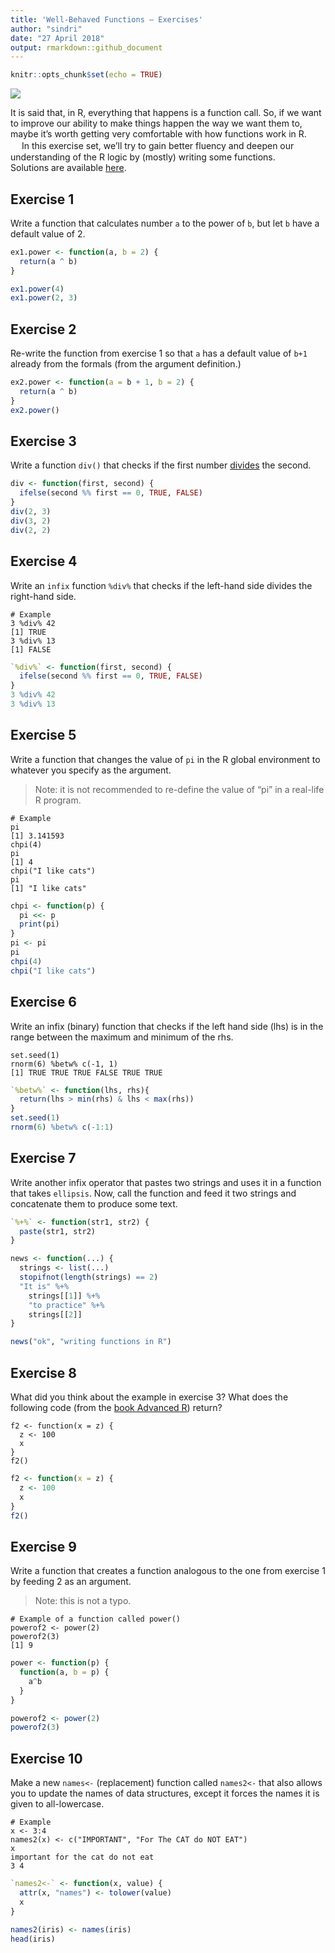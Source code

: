 ```yaml
---
title: 'Well-Behaved Functions – Exercises'
author: "sindri"
date: "27 April 2018"
output: rmarkdown::github_document
---
```


```r
knitr::opts_chunk$set(echo = TRUE)
```

![](https://www.r-exercises.com/wnw-images/wp-content/uploads/2018/04/robots-functions-600x403.jpgmin.jpg)

It is said that, in R, everything that happens is a function call. So, if we want to improve our ability to make things happen the way we want them to, maybe it’s worth getting very comfortable with how functions work in R.  　
In this exercise set, we’ll try to gain better fluency and deepen our understanding of the R logic by (mostly) writing some functions.  
Solutions are available [here](https://www.r-exercises.com/2018/04/27/well-behaved-functions-solutions).  

## Exercise 1

Write a function that calculates number `a` to the power of `b`, but let `b` have a default value of 2.  

```r
ex1.power <- function(a, b = 2) {
  return(a ^ b)
}

ex1.power(4)
ex1.power(2, 3)
```

## Exercise 2

Re-write the function from exercise 1 so that `a` has a default value of `b+1` already from the formals (from the argument definition.)  

```r
ex2.power <- function(a = b + 1, b = 2) {
  return(a ^ b)
}
ex2.power()
```

## Exercise 3

Write a function `div()` that checks if the first number [divides](https://math.stackexchange.com/a/452150/103861) the second.  

```r
div <- function(first, second) {
  ifelse(second %% first == 0, TRUE, FALSE)
}
div(2, 3)
div(3, 2)
div(2, 2)
```

## Exercise 4

Write an `infix` function `%div%` that checks if the left-hand side divides the right-hand side.  
```
# Example
3 %div% 42
[1] TRUE
3 %div% 13
[1] FALSE
```
 
```r
`%div%` <- function(first, second) {
  ifelse(second %% first == 0, TRUE, FALSE)
}
3 %div% 42
3 %div% 13
```

## Exercise 5

Write a function that changes the value of `pi` in the R global environment to whatever you specify as the argument. 

> Note: it is not recommended to re-define the value of “pi” in a real-life R program.

```
# Example
pi
[1] 3.141593
chpi(4)
pi
[1] 4
chpi("I like cats")
pi
[1] "I like cats"
```

```r
chpi <- function(p) {
  pi <<- p
  print(pi)
}
pi <- pi
pi
chpi(4)
chpi("I like cats")
```

## Exercise 6

Write an infix (binary) function that checks if the left hand side (lhs) is in the range between the maximum and minimum of the rhs.  
```
set.seed(1)
rnorm(6) %betw% c(-1, 1)
[1] TRUE TRUE TRUE FALSE TRUE TRUE
```
 
```r
`%betw%` <- function(lhs, rhs){
  return(lhs > min(rhs) & lhs < max(rhs))
}
set.seed(1)
rnorm(6) %betw% c(-1:1)
```

## Exercise 7

Write another infix operator that pastes two strings and uses it in a function that takes `ellipsis`. Now, call the function and feed it two strings and concatenate them to produce some text.  

```r
`%+%` <- function(str1, str2) {
  paste(str1, str2)
}

news <- function(...) {
  strings <- list(...)
  stopifnot(length(strings) == 2)
  "It is" %+% 
    strings[[1]] %+%
    "to practice" %+%
    strings[[2]]
}

news("ok", "writing functions in R")
```

## Exercise 8

What did you think about the example in exercise 3? What does the following code (from the [book Advanced R](http://adv-r.had.co.nz/)) return?  
```
f2 <- function(x = z) {
  z <- 100
  x
}
f2()
```

```r
f2 <- function(x = z) {
  z <- 100
  x
}
f2()
```

## Exercise 9

Write a function that creates a function analogous to the one from exercise 1 by feeding 2 as an argument.  

> Note: this is not a typo.  

```
# Example of a function called power()
powerof2 <- power(2)
powerof2(3)
[1] 9
```

```r
power <- function(p) {
  function(a, b = p) {
    a^b
  }
}

powerof2 <- power(2)
powerof2(3)
```

## Exercise 10

Make a new `names<-` (replacement) function called `names2<-` that also allows you to update the names of data structures, except it forces the names it is given to all-lowercase.
```
# Example
x <- 3:4
names2(x) <- c("IMPORTANT", "For The CAT do NOT EAT")
x
important for the cat do not eat
3 4
```
```r
`names2<-` <- function(x, value) {
  attr(x, "names") <- tolower(value)
  x
}

names2(iris) <- names(iris)
head(iris)
```